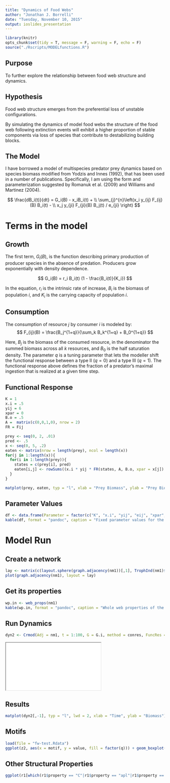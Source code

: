 ```yaml
---
title: "Dynamics of Food Webs"
author: "Jonathan J. Borrelli"
date: "Tuesday, November 10, 2015"
output: ioslides_presentation
---
```

```r
library(knitr)
opts_chunk$set(tidy = T, message = F, warning = F, echo = F)
source("./Rscripts/MODELfunctions.R")
```

## Purpose
To further explore the relationship between food web structure and dynamics. 

## Hypothesis
Food web structure emerges from the preferential loss of unstable configurations. 

By simulating the dynamics of model food webs the structure of the food web following extinction events will exhibit a higher proportion of stable components via loss of species that contribute to destabilizing building blocks.  

## The Model

I have borrowed a model of multispecies predator prey dynamics based on species biomass modified from Yodzis and Innes (1992), that has been used in a number of publications. Specifically, I am using the form and parameterization suggested by Romanuk et al. (2009) and Williams and Martinez (2004). 

$$
\frac{dB_i(t)}{dt} = G_i(B) - x_iB_i(t) + \\ \sum_{j}^{n}\left(x_i y_{ij} F_{ij}(B) B_i(t) - \\ x_j y_{ji} F_{ji}(B) B_j(t) / e_{ji} \right)
$$

# Terms in the model 

## Growth

The first term, $G_i(B)$, is the function describing primary production of producer species in the absence of predation. Producers grow exponentially with density dependence. 

$$
G_i(B) = r_i B_i(t) (1 - \frac{B_i(t)}{K_i})
$$


In the equation, $r_i$ is the intrinsic rate of increase, $B_i$ is the biomass of population _i_, and $K_i$ is the carrying capacity of population _i_.

## Consumption

The consumption of resource _j_ by consumer _i_ is modeled by: 
$$
F_{ij}(B) = \frac{B_j^{1+q}}{\sum_k B_k^{1+q} + B_0^{1+q}}
$$

Here, $B_j$ is the biomass of the consumed resource, in the denominator the summed biomass across all $k$ resources, and $B_0$ is the half saturation density. The parameter $q$ is a tuning parameter that lets the modeller shift the functional response between a type II ($q = 0$) and a type III ($q = 1$). The functional response above defines the fraction of a predator's maximal ingestion that is realized at a given time step. 

## Functional Response

```r
K = 1
x.i = .5
yij = 6
xpar = 0
B.o = .5
A =  matrix(c(0,0,1,0), nrow = 2)
FR = Fij

prey <- seq(0, 2, .01)
pred <- .5
x <- seq(0, 5, .2)
eaten <- matrix(nrow = length(prey), ncol = length(x))
for(j in 1:length(x)){
  for(i in 1:length(prey)){
    states = c(prey[i], pred)
    eaten[i,j] <- rowSums((x.i * yij * FR(states, A, B.o, xpar = x[j]) * states))[2]
  }
}
```

```r
matplot(prey, eaten, typ = "l", xlab = "Prey Biomass", ylab = "Prey Biomass Consumed")
```

## Parameter Values  


```r
df <- data.frame(Parameter = factor(c("K", "x.i", "yij", "eij", "xpar", "B.o")), Value = c(1, .5, 6, 1, .2, .5))
kable(df, format = "pandoc", caption = "Fixed parameter values for the dynamic model")
```

# Model Run

## Create a network 


```r
lay <- matrix(c(layout.sphere(graph.adjacency(nm1))[,1], TrophInd(nm1)$TL), ncol = 2)
plot(graph.adjacency(nm1), layout = lay)
```


## Get its properties

```r
wp.in <- web_props(nm1)
kable(wp.in, format = "pandoc", caption = "Whole web properties of the initial niche model food web")
```

## Run Dynamics 

```r
dyn2 <- Crmod(Adj = nm1, t = 1:100, G = G.i, method = conres, FuncRes = Fij, K = 1, x.i = .5, yij = 6, eij = 1, xpar = .2, B.o =.5, plot = F)

```

<iframe src="fwdyn.html"></iframe>


## Results

```r
matplot(dyn2[,-1], typ = "l", lwd = 2, xlab = "Time", ylab = "Biomass")
```

## Motifs

```r
load(file = "fw-test.Rdata")
ggplot(z2, aes(x = motif, y = value, fill = factor(q))) + geom_boxplot() + geom_line(aes(x = as.numeric(motif), y = 0)) + facet_wrap(~model, scales = "free_y")
```

## Other Structural Properties

```r
ggplot(r1[which(r1$property == "C"|r1$property == "apl"|r1$property == "top")], aes(x = initial, y = final, col = model)) + geom_point() + geom_abline(slope = 1, intercept = 0) + facet_wrap(~property, scales = "free")
```

